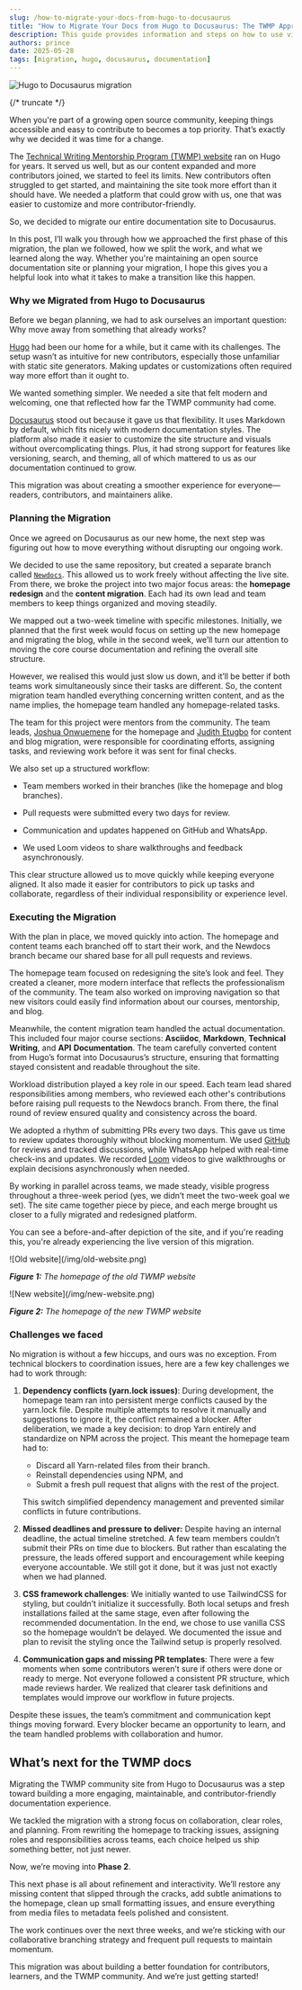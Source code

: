 ```yaml
---
slug: /how-to-migrate-your-docs-from-hugo-to-docusaurus
title: "How to Migrate Your Docs from Hugo to Docusaurus: The TWMP Approach"
description: This guide provides information and steps on how to use visual studio code for beginners, its features and navigating through it
authors: prince
date: 2025-05-28
tags: [migration, hugo, docusaurus, documentation]
---
```


![Hugo to Docusaurus migration](/img/hugo-to-docusaurus.png)

{/* truncate */}

When you're part of a growing open source community, keeping things accessible and easy to contribute to becomes a top priority. That’s exactly why we decided it was time for a change.

The [Technical Writing Mentorship Program (TWMP) website](https://technicalwritingmp.com/) ran on Hugo for years. It served us well, but as our content expanded and more contributors joined, we started to feel its limits. New contributors often struggled to get started, and maintaining the site took more effort than it should have. We needed a platform that could grow with us, one that was easier to customize and more contributor-friendly.

So, we decided to migrate our entire documentation site to Docusaurus.

In this post, I’ll walk you through how we approached the first phase of this migration, the plan we followed, how we split the work, and what we learned along the way. Whether you're maintaining an open source documentation site or planning your migration, I hope this gives you a helpful look into what it takes to make a transition like this happen.

### Why we Migrated from Hugo to Docusaurus

Before we began planning, we had to ask ourselves an important question: Why move away from something that already works?

[Hugo](https://gohugo.io/) had been our home for a while, but it came with its challenges. The setup wasn’t as intuitive for new contributors, especially those unfamiliar with static site generators. Making updates or customizations often required way more effort than it ought to.

We wanted something simpler. We needed a site that felt modern and welcoming, one that reflected how far the TWMP community had come.

[Docusaurus](https://docusaurus.io/) stood out because it gave us that flexibility. It uses Markdown by default, which fits nicely with modern documentation styles. The platform also made it easier to customize the site structure and visuals without overcomplicating things. Plus, it had strong support for features like versioning, search, and theming, all of which mattered to us as our documentation continued to grow.

This migration was about creating a smoother experience for everyone—readers, contributors, and maintainers alike.

### Planning the Migration

Once we agreed on Docusaurus as our new home, the next step was figuring out how to move everything without disrupting our ongoing work.

We decided to use the same repository, but created a separate branch called [`Newdocs`](https://github.com/Technical-writing-mentorship-program/Technicalwritingcourse/tree/Newdocs). This allowed us to work freely without affecting the live site. From there, we broke the project into two major focus areas: the **homepage redesign** and the **content migration**. Each had its own lead and team members to keep things organized and moving steadily.

We mapped out a two-week timeline with specific milestones. Initially, we planned that the first week would focus on setting up the new homepage and migrating the blog, while in the second week, we’ll turn our attention to moving the core course documentation and refining the overall site structure.

However, we realised this would just slow us down, and it’ll be better if both teams work simultaneously since their tasks are different. So, the content migration team handled everything concerning written content, and as the name implies, the homepage team handled any homepage-related tasks.

The team for this project were mentors from the community. The team leads, [Joshua Onwuemene](https://github.com/onwuemenejoshua) for the homepage and [Judith Etugbo](https://github.com/Nickyshe) for content and blog migration, were responsible for coordinating efforts, assigning tasks, and reviewing work before it was sent for final checks.

We also set up a structured workflow:

* Team members worked in their branches (like the homepage and blog branches).

* Pull requests were submitted every two days for review.

* Communication and updates happened on GitHub and WhatsApp.

* We used Loom videos to share walkthroughs and feedback asynchronously.

This clear structure allowed us to move quickly while keeping everyone aligned. It also made it easier for contributors to pick up tasks and collaborate, regardless of their individual responsibility or experience level.

### Executing the Migration

With the plan in place, we moved quickly into action. The homepage and content teams each branched off to start their work, and the Newdocs branch became our shared base for all pull requests and reviews.

The homepage team focused on redesigning the site’s look and feel. They created a cleaner, more modern interface that reflects the professionalism of the community. The team also worked on improving navigation so that new visitors could easily find information about our courses, mentorship, and blog.

Meanwhile, the content migration team handled the actual documentation. This included four major course sections: **Asciidoc**, **Markdown**, **Technical Writing**, and **API** **Documentation**. The team carefully converted content from Hugo’s format into Docusaurus’s structure, ensuring that formatting stayed consistent and readable throughout the site.

Workload distribution played a key role in our speed. Each team lead shared responsibilities among members, who reviewed each other's contributions before raising pull requests to the Newdocs branch. From there, the final round of review ensured quality and consistency across the board.

We adopted a rhythm of submitting PRs every two days. This gave us time to review updates thoroughly without blocking momentum. We used [GitHub](https://github.com/Technical-writing-mentorship-program/Technicalwritingcourse) for reviews and tracked discussions, while WhatsApp helped with real-time check-ins and updates. We recorded [Loom](https://www.loom.com/share/8097d60aaee84d5089d6e126ef383a35?sid=bfce3405-7c89-4be9-9411-99cef4b22672) videos to give walkthroughs or explain decisions asynchronously when needed.

By working in parallel across teams, we made steady, visible progress throughout a three-week period (yes, we didn’t meet the two-week goal we set). The site came together piece by piece, and each merge brought us closer to a fully migrated and redesigned platform.

You can see a before-and-after depiction of the site, and if you're reading this, you're already experiencing the live version of this migration.

<div style={{ textAlign: 'center' }}>
  ![Old website](/img/old-website.png)
</div>

***Figure 1:*** *The homepage of the old TWMP website*

<div style={{ textAlign: 'center' }}>
  ![New website](/img/new-website.png)
</div>

***Figure 2:*** *The homepage of the new TWMP website*

### Challenges we faced

No migration is without a few hiccups, and ours was no exception. From technical blockers to coordination issues, here are a few key challenges we had to work through:

1. **Dependency conflicts (yarn.lock issues)**: During development, the homepage team ran into persistent merge conflicts caused by the yarn.lock file. Despite multiple attempts to resolve it manually and suggestions to ignore it, the conflict remained a blocker. After deliberation, we made a key decision: to drop Yarn entirely and standardize on NPM across the project. This meant the homepage team had to:  
    * Discard all Yarn-related files from their branch.  
    * Reinstall dependencies using NPM, and  
    * Submit a fresh pull request that aligns with the rest of the project.  
  
    This switch simplified dependency management and prevented similar conflicts in future contributions.  
  
2. **Missed deadlines and pressure to deliver:** Despite having an internal deadline, the actual timeline stretched. A few team members couldn’t submit their PRs on time due to blockers. But rather than escalating the pressure, the leads offered support and encouragement while keeping everyone accountable. We still got it done, but it was just not exactly when we had planned.

3. **CSS framework challenges**: We initially wanted to use TailwindCSS for styling, but couldn’t initialize it successfully. Both local setups and fresh installations failed at the same stage, even after following the recommended documentation. In the end, we chose to use vanilla CSS so the homepage wouldn’t be delayed. We documented the issue and plan to revisit the styling once the Tailwind setup is properly resolved.

4. **Communication gaps and missing PR templates**: There were a few moments when some contributors weren’t sure if others were done or ready to merge. Not everyone followed a consistent PR structure, which made reviews harder. We realized that clearer task definitions and templates would improve our workflow in future projects.

Despite these issues, the team’s commitment and communication kept things moving forward. Every blocker became an opportunity to learn, and the team handled problems with collaboration and humor.

## What’s next for the TWMP docs

Migrating the TWMP community site from Hugo to Docusaurus was a step toward building a more engaging, maintainable, and contributor-friendly documentation experience.

We tackled the migration with a strong focus on collaboration, clear roles, and planning. From rewriting the homepage to tracking issues, assigning roles and responsibilities across teams, each choice helped us ship something better, not just newer.

Now, we’re moving into **Phase 2**.

This next phase is all about refinement and interactivity. We’ll restore any missing content that slipped through the cracks, add subtle animations to the homepage, clean up small formatting issues, and ensure everything from media files to metadata feels polished and consistent.

The work continues over the next three weeks, and we’re sticking with our collaborative branching strategy and frequent pull requests to maintain momentum.

This migration was about building a better foundation for contributors, learners, and the TWMP community. And we’re just getting started\!